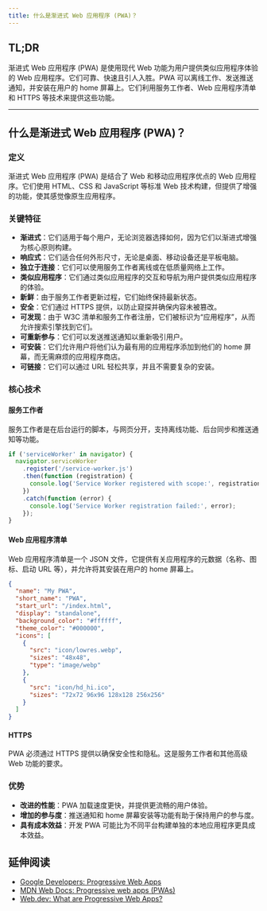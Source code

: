 ```yaml
---
title: 什么是渐进式 Web 应用程序 (PWA)？
---
```


## TL;DR

渐进式 Web 应用程序 (PWA) 是使用现代 Web 功能为用户提供类似应用程序体验的 Web 应用程序。它们可靠、快速且引人入胜。PWA 可以离线工作、发送推送通知，并安装在用户的 home 屏幕上。它们利用服务工作者、Web 应用程序清单和 HTTPS 等技术来提供这些功能。

***

## 什么是渐进式 Web 应用程序 (PWA)？

### 定义

渐进式 Web 应用程序 (PWA) 是结合了 Web 和移动应用程序优点的 Web 应用程序。它们使用 HTML、CSS 和 JavaScript 等标准 Web 技术构建，但提供了增强的功能，使其感觉像原生应用程序。

### 关键特征

* **渐进式**：它们适用于每个用户，无论浏览器选择如何，因为它们以渐进式增强为核心原则构建。
* **响应式**：它们适合任何外形尺寸，无论是桌面、移动设备还是平板电脑。
* **独立于连接**：它们可以使用服务工作者离线或在低质量网络上工作。
* **类似应用程序**：它们通过类似应用程序的交互和导航为用户提供类似应用程序的体验。
* **新鲜**：由于服务工作者更新过程，它们始终保持最新状态。
* **安全**：它们通过 HTTPS 提供，以防止窥探并确保内容未被篡改。
* **可发现**：由于 W3C 清单和服务工作者注册，它们被标识为“应用程序”，从而允许搜索引擎找到它们。
* **可重新参与**：它们可以发送推送通知以重新吸引用户。
* **可安装**：它们允许用户将他们认为最有用的应用程序添加到他们的 home 屏幕，而无需麻烦的应用程序商店。
* **可链接**：它们可以通过 URL 轻松共享，并且不需要复杂的安装。

### 核心技术

#### 服务工作者

服务工作者是在后台运行的脚本，与网页分开，支持离线功能、后台同步和推送通知等功能。

```js
if ('serviceWorker' in navigator) {
  navigator.serviceWorker
    .register('/service-worker.js')
    .then(function (registration) {
      console.log('Service Worker registered with scope:', registration.scope);
    })
    .catch(function (error) {
      console.log('Service Worker registration failed:', error);
    });
}
```

#### Web 应用程序清单

Web 应用程序清单是一个 JSON 文件，它提供有关应用程序的元数据（名称、图标、启动 URL 等），并允许将其安装在用户的 home 屏幕上。

```json
{
  "name": "My PWA",
  "short_name": "PWA",
  "start_url": "/index.html",
  "display": "standalone",
  "background_color": "#ffffff",
  "theme_color": "#000000",
  "icons": [
    {
      "src": "icon/lowres.webp",
      "sizes": "48x48",
      "type": "image/webp"
    },
    {
      "src": "icon/hd_hi.ico",
      "sizes": "72x72 96x96 128x128 256x256"
    }
  ]
}
```

#### HTTPS

PWA 必须通过 HTTPS 提供以确保安全性和隐私。这是服务工作者和其他高级 Web 功能的要求。

### 优势

* **改进的性能**：PWA 加载速度更快，并提供更流畅的用户体验。
* **增加的参与度**：推送通知和 home 屏幕安装等功能有助于保持用户的参与度。
* **具有成本效益**：开发 PWA 可能比为不同平台构建单独的本地应用程序更具成本效益。

## 延伸阅读

* [Google Developers: Progressive Web Apps](https://developers.google.com/web/progressive-web-apps)
* [MDN Web Docs: Progressive web apps (PWAs)](https://developer.mozilla.org/en-US/docs/Web/Progressive_web_apps)
* [Web.dev: What are Progressive Web Apps?](https://web.dev/what-are-pwas/)
